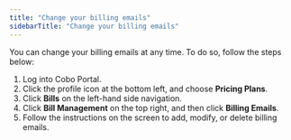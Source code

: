 ```yaml
---
title: "Change your billing emails"
sidebarTitle: "Change your billing emails"
---
```


You can change your billing emails at any time. To do so, follow the steps below:

1. Log into Cobo Portal.
2. Click the profile icon at the bottom left, and choose **Pricing Plans**.
3. Click **Bills** on the left-hand side navigation.
4. Click **Bill Management** on the top right, and then click **Billing Emails**.
5. Follow the instructions on the screen to add, modify, or delete billing emails.
